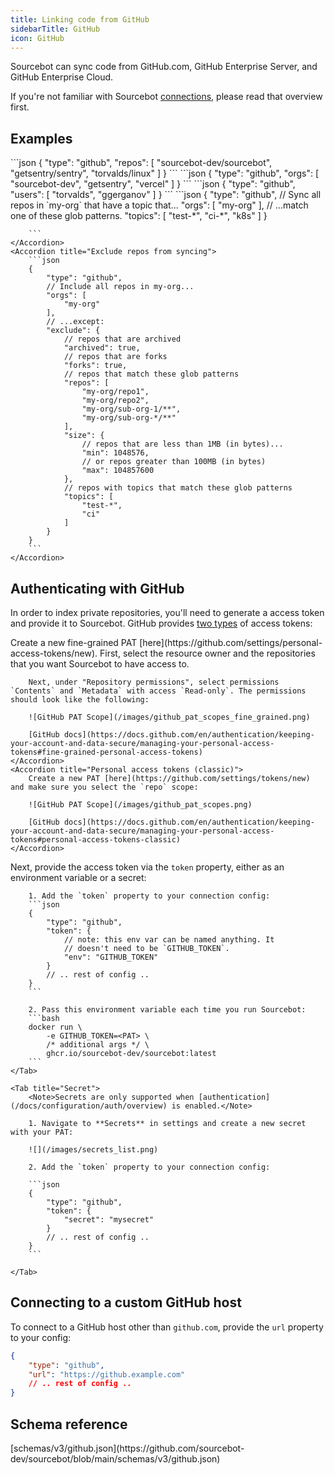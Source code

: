 ```yaml
---
title: Linking code from GitHub
sidebarTitle: GitHub
icon: GitHub
---
```



Sourcebot can sync code from GitHub.com, GitHub Enterprise Server, and GitHub Enterprise Cloud.

If you're not familiar with Sourcebot [connections](/docs/connections/overview), please read that overview first.

## Examples

<AccordionGroup>
    <Accordion title="Sync individual repos">
        ```json
        {
            "type": "github",
            "repos": [
                "sourcebot-dev/sourcebot",
                "getsentry/sentry",
                "torvalds/linux"
            ]
        }
        ```
    </Accordion>
    <Accordion title="Sync all repos in a organization">
        ```json
        {
            "type": "github",
            "orgs": [
                "sourcebot-dev",
                "getsentry",
                "vercel"
            ]
        }
        ```
    </Accordion>
    <Accordion title="Sync all repos owned by a user">
        ```json
        {
            "type": "github",
            "users": [
                "torvalds",
                "ggerganov"
            ]
        }
        ```
    </Accordion>
    <Accordion title="Filter repos by topic">
        ```json
        {
            "type": "github",
            // Sync all repos in `my-org` that have a topic that...
            "orgs": [
                "my-org"
            ],
            // ...match one of these glob patterns.
            "topics": [
                "test-*",
                "ci-*",
                "k8s"
            ]
        }

        ```
    </Accordion>
    <Accordion title="Exclude repos from syncing">
        ```json
        {
            "type": "github",
            // Include all repos in my-org...
            "orgs": [
                "my-org"
            ],
            // ...except:
            "exclude": {
                // repos that are archived
                "archived": true,
                // repos that are forks
                "forks": true,
                // repos that match these glob patterns
                "repos": [
                    "my-org/repo1",
                    "my-org/repo2",
                    "my-org/sub-org-1/**",
                    "my-org/sub-org-*/**"
                ],
                "size": {
                    // repos that are less than 1MB (in bytes)...
                    "min": 1048576,
                    // or repos greater than 100MB (in bytes)
                    "max": 104857600 
                },
                // repos with topics that match these glob patterns
                "topics": [
                    "test-*",
                    "ci"
                ]
            }
        }
        ```
    </Accordion>
</AccordionGroup>

## Authenticating with GitHub

In order to index private repositories, you'll need to generate a access token and provide it to Sourcebot. GitHub provides [two types](https://docs.github.com/en/authentication/keeping-your-account-and-data-secure/managing-your-personal-access-tokens#types-of-personal-access-tokens) of access tokens:


<AccordionGroup>
    <Accordion title="Fine-grained personal access tokens" defaultOpen>
        Create a new fine-grained PAT [here](https://github.com/settings/personal-access-tokens/new). First, select the resource owner and the repositories that you want Sourcebot to have access to.

        Next, under "Repository permissions", select permissions `Contents` and `Metadata` with access `Read-only`. The permissions should look like the following:

        ![GitHub PAT Scope](/images/github_pat_scopes_fine_grained.png)

        [GitHub docs](https://docs.github.com/en/authentication/keeping-your-account-and-data-secure/managing-your-personal-access-tokens#fine-grained-personal-access-tokens)
    </Accordion>
    <Accordion title="Personal access tokens (classic)">
        Create a new PAT [here](https://github.com/settings/tokens/new) and make sure you select the `repo` scope:
        
        ![GitHub PAT Scope](/images/github_pat_scopes.png)

        [GitHub docs](https://docs.github.com/en/authentication/keeping-your-account-and-data-secure/managing-your-personal-access-tokens#personal-access-tokens-classic)
    </Accordion>
</AccordionGroup>

Next, provide the access token via the `token` property, either as an environment variable or a secret:

<Tabs>
    <Tab title="Environment Variable">

        1. Add the `token` property to your connection config:
        ```json
        {
            "type": "github",
            "token": {
                // note: this env var can be named anything. It
                // doesn't need to be `GITHUB_TOKEN`.
                "env": "GITHUB_TOKEN"
            }
            // .. rest of config ..
        }
        ```

        2. Pass this environment variable each time you run Sourcebot:
        ```bash
        docker run \
            -e GITHUB_TOKEN=<PAT> \
            /* additional args */ \
            ghcr.io/sourcebot-dev/sourcebot:latest
        ```
    </Tab>

    <Tab title="Secret">
        <Note>Secrets are only supported when [authentication](/docs/configuration/auth/overview) is enabled.</Note>

        1. Navigate to **Secrets** in settings and create a new secret with your PAT:

        ![](/images/secrets_list.png)

        2. Add the `token` property to your connection config:

        ```json
        {
            "type": "github",
            "token": {
                "secret": "mysecret"
            }
            // .. rest of config ..
        }
        ```

    </Tab>
</Tabs>

## Connecting to a custom GitHub host

To connect to a GitHub host other than `github.com`, provide the `url` property to your config:

```json
{
    "type": "github",
    "url": "https://github.example.com"
    // .. rest of config ..
}
```

## Schema reference

<Accordion title="Reference">
[schemas/v3/github.json](https://github.com/sourcebot-dev/sourcebot/blob/main/schemas/v3/github.json)

<GitHubSchema />

</Accordion>